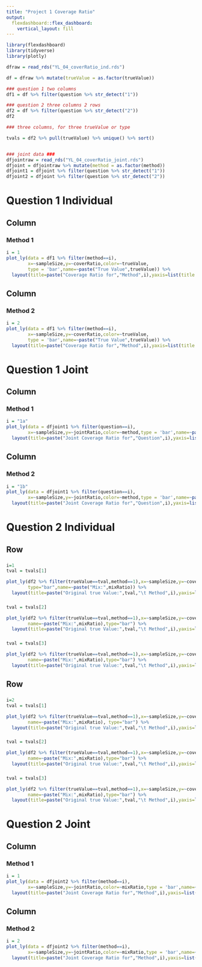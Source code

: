 ```yaml
---
title: "Project 1 Coverage Ratio"
output: 
  flexdashboard::flex_dashboard:
    vertical_layout: fill
---
```


```r
library(flexdashboard)
library(tidyverse)
library(plotly)

dfraw = read_rds("YL_04_coverRatio_ind.rds")

df = dfraw %>% mutate(trueValue = as.factor(trueValue))

### question 1 two columns
df1 = df %>% filter(question %>% str_detect("1"))

### question 2 three columns 2 rows 
df2 = df %>% filter(question %>% str_detect("2"))
df2

### three columns, for three trueValue or type

tvals = df2 %>% pull(trueValue) %>% unique() %>% sort()


### joint data ###
dfjointraw = read_rds("YL_04_coverRatio_joint.rds")
dfjoint = dfjointraw %>% mutate(method = as.factor(method))
dfjoint1 = dfjoint %>% filter(question %>% str_detect("1"))
dfjoint2 = dfjoint %>% filter(question %>% str_detect("2"))


```

# Question 1 Individual

Column
-----------------------------------------------------------------------

### Method 1

```r

i = 1
plot_ly(data = df1 %>% filter(method==i),
        x=~sampleSize,y=~coverRatio,color=~trueValue,
        type = 'bar',name=~paste("True Value",trueValue)) %>% 
  layout(title=paste("Coverage Ratio for","Method",i),yaxis=list(title = "Coverage Ratio",range=c(0.9,1)))

```

Column
-----------------------------------------------------------------------

### Method 2

```r
i = 2
plot_ly(data = df1 %>% filter(method==i),
        x=~sampleSize,y=~coverRatio,color=~trueValue,
        type = 'bar',name=~paste("True Value",trueValue)) %>% 
  layout(title=paste("Coverage Ratio for","Method",i),yaxis=list(title = "Coverage Ratio",range=c(0.9,1)))
```



# Question 1 Joint

Column
-----------------------------------------------------------------------

### Method 1

```r

i = "1a"
plot_ly(data = dfjoint1 %>% filter(question==i),
        x=~sampleSize,y=~jointRatio,color=~method,type = 'bar',name=~paste("method",method)) %>% 
  layout(title=paste("Joint Coverage Ratio for","Question",i),yaxis=list(title = "Joint Coverage Ratio",range=c(0.9,1)))

```

Column
-----------------------------------------------------------------------

### Method 2

```r
i = "1b"
plot_ly(data = dfjoint1 %>% filter(question==i),
        x=~sampleSize,y=~jointRatio,color=~method,type = 'bar',name=~paste("method",method)) %>% 
  layout(title=paste("Joint Coverage Ratio for","Question",i),yaxis=list(title = "Joint Coverage Ratio",range=c(0.9,1)))

```


# Question 2 Individual


Row
-----------------------------------------------------------------------

### 

```r
i=1
tval = tvals[1]

plot_ly(df2 %>% filter(trueValue==tval,method==1),x=~sampleSize,y=~coverRatio,color=~mixRatio,
        type="bar",name=~paste("Mix:",mixRatio)) %>% 
  layout(title=paste("Original true Value:",tval,"\t Method",i),yaxis=list(title = "Coverage Ratio",range=c(0.95,1)))

```

### 

```r

tval = tvals[2]

plot_ly(df2 %>% filter(trueValue==tval,method==1),x=~sampleSize,y=~coverRatio,color=~mixRatio,
        name=~paste("Mix:",mixRatio),type="bar") %>% 
  layout(title=paste("Original true Value:",tval,"\t Method",i),yaxis=list(title = "Coverage Ratio"))

```

### 

```r

tval = tvals[3]

plot_ly(df2 %>% filter(trueValue==tval,method==1),x=~sampleSize,y=~coverRatio,color=~mixRatio,
        name=~paste("Mix:",mixRatio),type="bar") %>% 
  layout(title=paste("Original true Value:",tval,"\t Method",i),yaxis=list(title = "Coverage Ratio"))

```

Row
-----------------------------------------------------------------------


### 

```r
i=2
tval = tvals[1]

plot_ly(df2 %>% filter(trueValue==tval,method==1),x=~sampleSize,y=~coverRatio,color=~mixRatio,
        name=~paste("Mix:",mixRatio), type="bar") %>% 
  layout(title=paste("Original true Value:",tval,"\t Method",i),yaxis=list(title = "Coverage Ratio",range=c(0.95,1)))

```

### 

```r

tval = tvals[2]

plot_ly(df2 %>% filter(trueValue==tval,method==1),x=~sampleSize,y=~coverRatio,color=~mixRatio,
        name=~paste("Mix:",mixRatio),type="bar") %>% 
  layout(title=paste("Original true Value:",tval,"\t Method",i),yaxis=list(title = "Coverage Ratio"))

```

### 

```r

tval = tvals[3]

plot_ly(df2 %>% filter(trueValue==tval,method==1),x=~sampleSize,y=~coverRatio,color=~mixRatio,
        name=~paste("Mix:",mixRatio),type="bar") %>% 
  layout(title=paste("Original true Value:",tval,"\t Method",i),yaxis=list(title = "Coverage Ratio"))

```


# Question 2 Joint

Column
-----------------------------------------------------------------------

### Method 1

```r
i = 1
plot_ly(data = dfjoint2 %>% filter(method==i),
        x=~sampleSize,y=~jointRatio,color=~mixRatio,type = 'bar',name=~paste("MixRatio",mixRatio)) %>% 
  layout(title=paste("Joint Coverage Ratio for","Method",i),yaxis=list(title = "Joint Coverage Ratio"))

```

Column
-----------------------------------------------------------------------

### Method 2

```r

i = 2
plot_ly(data = dfjoint2 %>% filter(method==i),
        x=~sampleSize,y=~jointRatio,color=~mixRatio,type = 'bar',name=~paste("MixRatio",mixRatio)) %>% 
  layout(title=paste("Joint Coverage Ratio for","Method",i),yaxis=list(title = "Joint Coverage Ratio"))

```


